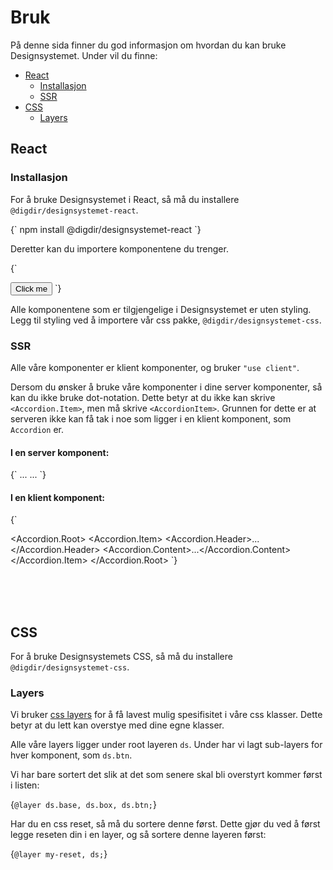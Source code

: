

<Meta title='Bruk' />

# Bruk

På denne sida finner du god informasjon om hvordan du kan bruke Designsystemet.
Under vil du finne:

- [React](#react)
  - [Installasjon](#installasjon)
  - [SSR](#ssr)
- [CSS](#css)
  - [Layers](#layers)

## React

### Installasjon

For å bruke Designsystemet i React, så må du installere `@digdir/designsystemet-react`.

<CodeSnippet language='bash'>
  {`
npm install @digdir/designsystemet-react
`}
</CodeSnippet>

Deretter kan du importere komponentene du trenger.

<CodeSnippet language='ts'>
{`

<Button>Click me</Button>
`}
</CodeSnippet>

Alle komponentene som er tilgjengelige i Designsystemet er uten styling. Legg til styling ved å importere vår css pakke, `@digdir/designsystemet-css`.

### SSR

Alle våre komponenter er klient komponenter, og bruker `"use client"`.

Dersom du ønsker å bruke våre komponenter i dine server komponenter, så kan du ikke bruke dot-notation.
Dette betyr at du ikke kan skrive `<Accordion.Item>`, men må skrive `<AccordionItem>`. Grunnen for dette er at serveren ikke kan få tak i noe
som ligger i en klient komponent, som `Accordion` er.

#### I en server komponent:

<CodeSnippet language='ts'>
{`

<AccordionRoot>
  <AccordionItem>
    <AccordionHeader>...</AccordionHeader>
    <AccordionContent>...</AccordionContent>
  </AccordionItem>
</AccordionRoot>
`}
</CodeSnippet>

#### I en klient komponent:

<CodeSnippet language='ts'>
{`

<Accordion.Root>
  <Accordion.Item>
    <Accordion.Header>...</Accordion.Header>
    <Accordion.Content>...</Accordion.Content>
  </Accordion.Item>
</Accordion.Root>
`}
</CodeSnippet>

<br />
<br />
<br />

## CSS

For å bruke Designsystemets CSS, så må du installere `@digdir/designsystemet-css`.

### Layers

Vi bruker [css layers](https://developer.mozilla.org/en-US/docs/Web/CSS/@layer) for å få lavest mulig spesifisitet i våre css klasser.
Dette betyr at du lett kan overstye med dine egne klasser.

Alle våre layers ligger under root layeren `ds`.
Under har vi lagt sub-layers for hver komponent, som `ds.btn`.

Vi har bare sortert det slik at det som senere skal bli overstyrt kommer først i listen:

<CodeSnippet language='css'>{`@layer ds.base, ds.box, ds.btn;`}</CodeSnippet>

Har du en css reset, så må du sortere denne først. Dette gjør du ved å først legge reseten din i en layer, og så sortere denne layeren først:

<CodeSnippet language='css'>{`@layer my-reset, ds;`}</CodeSnippet>

